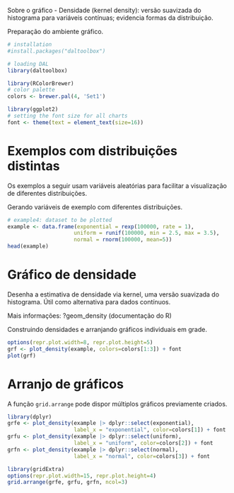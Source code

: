 Sobre o gráfico
- Densidade (kernel density): versão suavizada do histograma para variáveis contínuas; evidencia formas da distribuição.

Preparação do ambiente gráfico.
```r
# installation 
#install.packages("daltoolbox")

# loading DAL
library(daltoolbox) 
```

```r
library(RColorBrewer)
# color palette
colors <- brewer.pal(4, 'Set1')

library(ggplot2)
# setting the font size for all charts
font <- theme(text = element_text(size=16))
```

# Exemplos com distribuições distintas
Os exemplos a seguir usam variáveis aleatórias para facilitar a visualização de diferentes distribuições.

Gerando variáveis de exemplo com diferentes distribuições.
```r
# example4: dataset to be plotted  
example <- data.frame(exponential = rexp(100000, rate = 1), 
                     uniform = runif(100000, min = 2.5, max = 3.5), 
                     normal = rnorm(100000, mean=5))
head(example)
```

# Gráfico de densidade

Desenha a estimativa de densidade via kernel, uma versão suavizada do histograma. Útil como alternativa para dados contínuos.

Mais informações: ?geom_density (documentação do R)

Construindo densidades e arranjando gráficos individuais em grade.
```r
options(repr.plot.width=8, repr.plot.height=5)
grf <- plot_density(example, colors=colors[1:3]) + font
plot(grf)
```

# Arranjo de gráficos

A função `grid.arrange` pode dispor múltiplos gráficos previamente criados.

```r
library(dplyr)
grfe <- plot_density(example |> dplyr::select(exponential), 
                     label_x = "exponential", color=colors[1]) + font  
grfu <- plot_density(example |> dplyr::select(uniform), 
                     label_x = "uniform", color=colors[2]) + font  
grfn <- plot_density(example |> dplyr::select(normal), 
                     label_x = "normal", color=colors[3]) + font 
```

```r
library(gridExtra)  
options(repr.plot.width=15, repr.plot.height=4)
grid.arrange(grfe, grfu, grfn, ncol=3)
```

